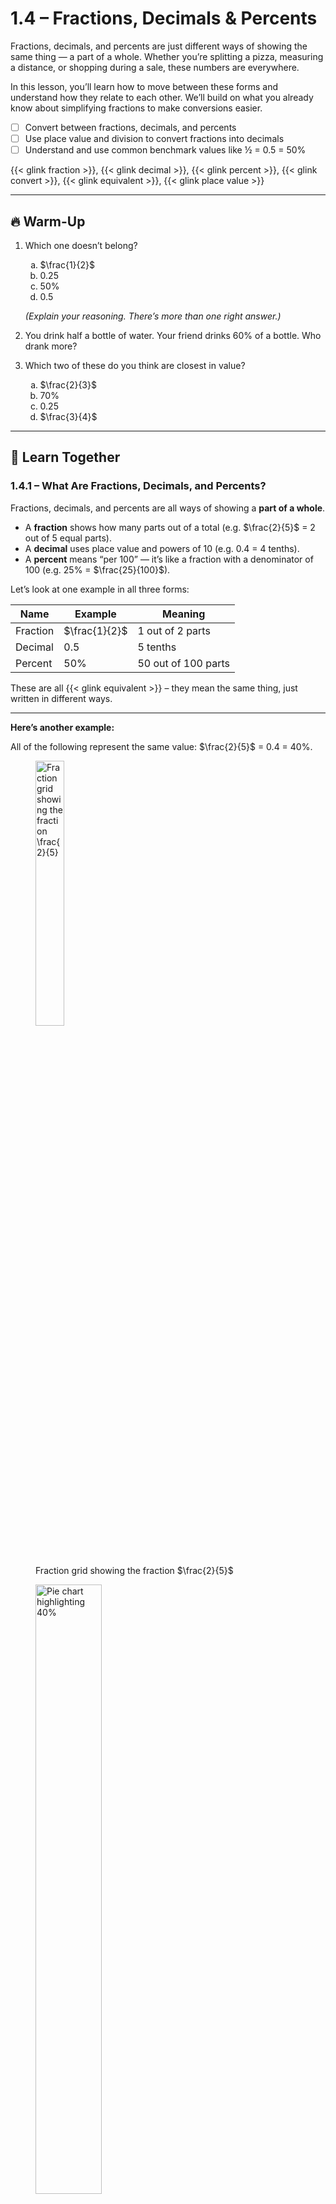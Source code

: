 # 1.4 – Fractions, Decimals & Percents {.unnumbered}

Fractions, decimals, and percents are just different ways of showing the same thing — a part of a whole. Whether you’re splitting a pizza, measuring a distance, or shopping during a sale, these numbers are everywhere.

In this lesson, you’ll learn how to move between these forms and understand how they relate to each other. We'll build on what you already know about simplifying fractions to make conversions easier.

:::{.callout-note icon=false title="🎯 Objectives"}

* [ ] Convert between fractions, decimals, and percents
* [ ] Use place value and division to convert fractions into decimals
* [ ] Understand and use common benchmark values like ½ = 0.5 = 50%

:::

:::{.callout-note icon=false title="📚 Vocabulary"}
{{< glink fraction >}}, {{< glink decimal >}}, {{< glink percent >}}, {{< glink convert >}}, {{< glink equivalent >}}, {{< glink place value >}}

:::

---

## 🔥 Warm-Up

1. Which one doesn’t belong?

    a. $\frac{1}{2}$
    b. 0.25
    c. 50%
    d. 0.5

    *(Explain your reasoning. There’s more than one right answer.)*

2. You drink half a bottle of water. Your friend drinks 60% of a bottle. Who drank more?

3. Which two of these do you think are closest in value?

    a. $\frac{2}{3}$
    b. 70%
    c. 0.25
    d. $\frac{3}{4}$

---

## 👥 Learn Together

### 1.4.1 – What Are Fractions, Decimals, and Percents?

Fractions, decimals, and percents are all ways of showing a **part of a whole**.

- A **fraction** shows how many parts out of a total (e.g. $\frac{2}{5}$ = 2 out of 5 equal parts).
- A **decimal** uses place value and powers of 10 (e.g. 0.4 = 4 tenths).
- A **percent** means “per 100” — it’s like a fraction with a denominator of 100 (e.g. 25% = $\frac{25}{100}$).

Let’s look at one example in all three forms:

| Name     | Example       | Meaning              |
|----------|---------------|----------------------|
| Fraction | $\frac{1}{2}$ | 1 out of 2 parts     |
| Decimal  | 0.5           | 5 tenths             |
| Percent  | 50%           | 50 out of 100 parts  |

These are all {{< glink equivalent >}} – they mean the same thing, just written in different ways.

---

**Here’s another example:**

All of the following represent the same value: $\frac{2}{5}$ = 0.4 = 40%.

![Fraction grid showing the fraction $\frac{2}{5}$](/images/Unit_1/Lesson_4/fraction_2_fifths.png){fig-alt="A grid with $\frac{2}{5}$ of the boxes shaded" width=33%}

![Pie chart highlighting 40%](/images/Unit_1/Lesson_4/pie_chart_40_percent.png){fig-alt="A pie chart with 40% taken out." width=50%}

![Number line with 0.4 marked](/images/Unit_1/Lesson_4/linechart_point_4.png){fig-alt="Number line with a point at 0.4" width=100%}


Each image shows a **part of a whole** in a different way — but they all represent the same quantity.


---

### 1.4.2 – Converting Fractions to Decimals

To convert a fraction to a decimal, divide the numerator by the denominator.

Let’s try:

$$
\frac{3}{4} = 3 \div 4 = 0.75
$$

Use a calculator if needed!

Try these:

* $\frac{1}{2} = 1 \div 2 = \_\_\_$
* $\frac{2}{5} = 2 \div 5 = \_\_\_$
* $\frac{1}{8} = 1 \div 8 = \_\_\_$

Some fractions turn into decimals that **stop** (terminate), and some **repeat forever**.

| Fraction        | Decimal  |
| --------------- | -------- |
| $\frac{1}{4}$ | 0.25     |
| $\frac{1}{3}$ | 0.333... |
| $\frac{2}{3}$ | 0.666... |
| $\frac{1}{5}$ | 0.2      |

If the decimal repeats, we write a bar over the repeating part:
$\frac{1}{3} = 0.\overline{3}$

---

### 1.4.3 – Converting Decimals to Percents

To turn a decimal into a percent, multiply by 100 (move the decimal two places right) and add a percent sign:

* $0.5 \rightarrow 50%$
* $0.75 \rightarrow 75%$
* $0.08 \rightarrow 8%$

**Try this:**
What percent is 0.6?

> $0.6 \times 100 = 60%$

---

### 1.4.4 – Converting Percents to Decimals and Fractions

To convert a percent to a decimal, divide by 100 (move the decimal two places left):

* $75% \rightarrow 0.75$
* $20% \rightarrow 0.20$
* $5% \rightarrow 0.05$

To write it as a fraction, think of the percent as “out of 100,” then simplify if possible:

* $75% = \frac{75}{100} = \frac{3}{4}$
* $20% = \frac{20}{100} = \frac{1}{5}$
* $5% = \frac{5}{100} = \frac{1}{20}$

:::{.callout-note icon=false title="💡 Tip"}
If the percent ends in a 0 or 5, it often simplifies nicely as a fraction.
:::

---

### 1.4.5 – Using a Conversion Triangle

Here’s a quick triangle you can draw to help you remember how to switch between all three forms.

```
     Fraction
     /      \
    /        \
Decimal <––> Percent
```

* **Fraction → Decimal**: divide top ÷ bottom
* **Decimal → Percent**: × 100
* **Percent → Decimal**: ÷ 100
* **Fraction → Percent**: Convert to decimal first, then multiply by 100

---

### 1.4.6 – Benchmark Values

Some conversions are so common that it helps to **memorize** them. These are called **benchmark values**:

| Fraction         | Decimal  | Percent |
| ---------------- | -------- | ------- |
| $\frac{1}{2}$  | 0.5      | 50%     |
| $\frac{1}{4}$  | 0.25     | 25%     |
| $\frac{3}{4}$  | 0.75     | 75%     |
| $\frac{1}{3}$  | 0.333... | 33.3%   |
| $\frac{2}{3}$  | 0.666... | 66.6%   |
| $\frac{1}{5}$  | 0.2      | 20%     |
| $\frac{1}{10}$ | 0.1      | 10%     |

---

## ✍️ Practice On Your Own

**Conversions Practice**

1. Convert each fraction to a decimal:

   a. $\frac{1}{2}$
   b. $\frac{2}{5}$
   c. $\frac{3}{4}$
   d. $\frac{1}{8}$
   e. $\frac{2}{3}$

2. Convert each decimal to a percent:

   a. 0.4
   b. 0.75
   c. 0.125
   d. 0.01
   e. 0.6

3. Convert each percent to a fraction (in simplest form):

   a. 50%
   b. 25%
   c. 80%
   d. 12.5%
   e. 5%

4. Convert each percent to a decimal:

   a. 15%
   b. 30%
   c. 0.5%
   d. 66%
   e. 3.5%

---

**Real-World Problems**

5. A store is offering 25% off all items. If a shirt costs $20, how much is the discount? What’s the sale price?

6. A survey shows that 60% of students like pizza. If 120 students were asked, how many said they like pizza?

7. A recipe calls for 0.75 cups of sugar. Write this as a fraction and as a percent.

8. A basketball player makes 18 out of 24 free throws. What fraction of shots did they make? Write it as a percent.

---

**Challenge Problems**

9. Write a fraction that equals 0.625 and simplify it.

10. A student scored 36 out of 45 on a quiz. What percent did they get?

---

::: {.callout-tip icon=false collapse=true title="🔑 Answer Key"}

**Conversions Practice**

1. Fractions to Decimals:

   a. 0.5
   b. 0.4
   c. 0.75
   d. 0.125
   e. 0.666...

2. Decimals to Percents:

   a. 40%
   b. 75%
   c. 12.5%
   d. 1%
   e. 60%

3. Percents to Fractions:

   a. $\frac{1}{2}$
   b. $\frac{1}{4}$
   c. $\frac{4}{5}$
   d. $\frac{1}{8}$
   e. $\frac{1}{20}$

4. Percents to Decimals:

   a. 0.15
   b. 0.3
   c. 0.005
   d. 0.66
   e. 0.035

---

**Real-World Problems**

5. 25% of $20 is $5, so the sale price is $15.

6. 60% of 120 is 72 students.

7. 0.75 = $\frac{3}{4}$ = 75%

8. $\frac{18}{24} = \frac{3}{4} = 75%$

---

**Challenge Problems**

9. 0.625 = $\frac{625}{1000} = \frac{5}{8}$

10. $\frac{36}{45} = \frac{4}{5} = 80%$

:::

